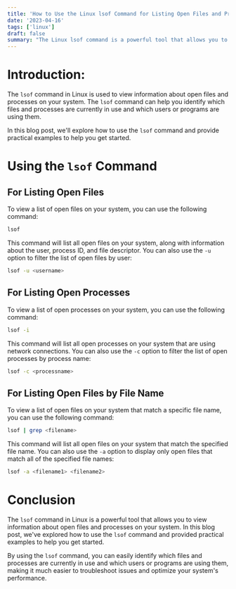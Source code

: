 ```yaml
---
title: 'How to Use the Linux lsof Command for Listing Open Files and Processes'
date: '2023-04-16'
tags: ['linux']
draft: false
summary: "The Linux lsof command is a powerful tool that allows you to view information about open files and processes on your system. In this article, we'll explore how to use the lsof command in Linux and provide practical examples to help you get started."
---
```


# Introduction:

The `lsof` command in Linux is used to view information about open files and processes on your system. The `lsof` command can help you identify which files and processes are currently in use and which users or programs are using them.

In this blog post, we'll explore how to use the `lsof` command and provide practical examples to help you get started.

# Using the `lsof` Command

## For Listing Open Files

To view a list of open files on your system, you can use the following command:

```bash
lsof
```

This command will list all open files on your system, along with information about the user, process ID, and file descriptor. You can also use the `-u` option to filter the list of open files by user:

```bash
lsof -u <username>
```

## For Listing Open Processes

To view a list of open processes on your system, you can use the following command:

```bash
lsof -i
```

This command will list all open processes on your system that are using network connections. You can also use the `-c` option to filter the list of open processes by process name:

```bash
lsof -c <processname>
```

## For Listing Open Files by File Name

To view a list of open files on your system that match a specific file name, you can use the following command:

```bash
lsof | grep <filename>
```

This command will list all open files on your system that match the specified file name. You can also use the `-a` option to display only open files that match all of the specified file names:

```bash
lsof -a <filename1> <filename2>
```

# Conclusion

The `lsof` command in Linux is a powerful tool that allows you to view information about open files and processes on your system. In this blog post, we've explored how to use the `lsof` command and provided practical examples to help you get started.

By using the `lsof` command, you can easily identify which files and processes are currently in use and which users or programs are using them, making it much easier to troubleshoot issues and optimize your system's performance.
